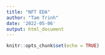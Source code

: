 ```yaml
---
title: "NFT EDA"
author: "Tam Trinh"
date: '2022-05-06'
output: html_document
---
```


```r
knitr::opts_chunk$set(echo = TRUE)
```


```r

```

```r
```


```r
```


```r
```

